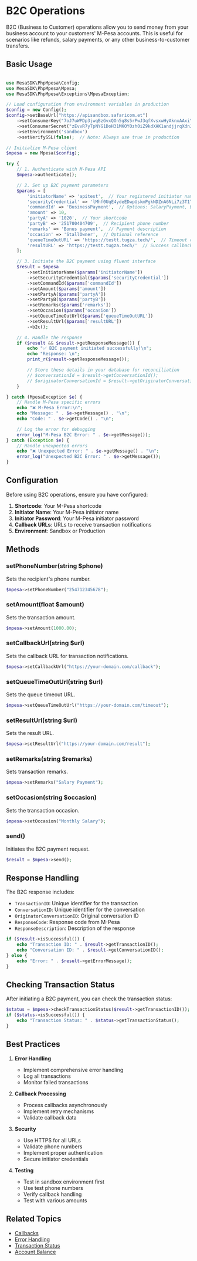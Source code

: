 # B2C Operations

B2C (Business to Customer) operations allow you to send money from your business account to your customers' M-Pesa accounts. This is useful for scenarios like refunds, salary payments, or any other business-to-customer transfers.

## Basic Usage

```php

use MesaSDK\PhpMpesa\Config;
use MesaSDK\PhpMpesa\Mpesa;
use MesaSDK\PhpMpesa\Exceptions\MpesaException;

// Load configuration from environment variables in production
$config = new Config();
$config->setBaseUrl("https://apisandbox.safaricom.et")
    ->setConsumerKey("7oJ7uWPDp3jwqBzGvxQOn5g8s5rPwJ3qfXvsxwHyAknxAAxi")
    ->setConsumerSecret("zEvvR7yTpNYG1DoH31MKOYOzh0iZ9kdXAK1andjjrqXdnJMTbiUMhnnz5Qf12oNC")
    ->setEnvironment('sandbox')
    ->setVerifySSL(false);  // Note: Always use true in production

// Initialize M-Pesa client
$mpesa = new Mpesa($config);

try {
    // 1. Authenticate with M-Pesa API
    $mpesa->authenticate();

    // 2. Set up B2C payment parameters
    $params = [
        'initiatorName' => 'apitest',  // Your registered initiator name
        'securityCredential' => 'lMhf0UqE4ydeEDwpUskmPgkNDZnA6NLi7z3T1TQuWCkH3/ScW8pRRnobq/AcwFvbC961+zDMgOEYGm8Oivb7L/7Y9ED3lhR7pJvnH8B1wYis5ifdeeWI6XE2NSq8X1Tc7QB9Dg8SlPEud3tgloB2DlT+JIv3ebIl/J/8ihGVrq499bt1pz/EA2nzkCtGeHRNbEDxkqkEnbioV0OM//0bv4K++XyV6jUFlIIgkDkmcK6aOU8mPBHs2um9aP+Y+nTJaa6uHDudRFg0+3G6gt1zRCPs8AYbts2IebseBGfZKv5K6Lqk9/W8657gEkrDZE8Mi78MVianqHdY/8d6D9KKhw==',
        'commandId' => 'BusinessPayment',  // Options: SalaryPayment, BusinessPayment, PromotionPayment
        'amount' => 10,
        'partyA' => '1020',  // Your shortcode
        'partyB' => '251700404709',  // Recipient phone number
        'remarks' => 'Bonus payment',  // Payment description
        'occasion' => 'StallOwner',  // Optional reference
        'queueTimeOutURL' => 'https://testt.tugza.tech/',  // Timeout callback URL
        'resultURL' => 'https://testt.tugza.tech/'  // Success callback URL
    ];

    // 3. Initiate the B2C payment using fluent interface
    $result = $mpesa
        ->setInitiatorName($params['initiatorName'])
        ->setSecurityCredential($params['securityCredential'])
        ->setCommandId($params['commandId'])
        ->setAmount($params['amount'])
        ->setPartyA($params['partyA'])
        ->setPartyB($params['partyB'])
        ->setRemarks($params['remarks'])
        ->setOccasion($params['occasion'])
        ->setQueueTimeOutUrl($params['queueTimeOutURL'])
        ->setResultUrl($params['resultURL'])
        ->b2c();

    // 4. Handle the response
    if ($result && $result->getResponseMessage()) {
        echo "✅ B2C payment initiated successfully!\n";
        echo "Response: \n";
        print_r($result->getResponseMessage());

        // Store these details in your database for reconciliation
        // $conversationId = $result->getConversationId();
        // $originatorConversationId = $result->getOriginatorConversationId();
    }

} catch (MpesaException $e) {
    // Handle M-Pesa specific errors
    echo "❌ M-Pesa Error:\n";
    echo "Message: " . $e->getMessage() . "\n";
    echo "Code: " . $e->getCode() . "\n";

    // Log the error for debugging
    error_log("M-Pesa B2C Error: " . $e->getMessage());
} catch (Exception $e) {
    // Handle unexpected errors
    echo "❌ Unexpected Error: " . $e->getMessage() . "\n";
    error_log("Unexpected B2C Error: " . $e->getMessage());
}
```

## Configuration

Before using B2C operations, ensure you have configured:

1. **Shortcode**: Your M-Pesa shortcode
2. **Initiator Name**: Your M-Pesa initiator name
3. **Initiator Password**: Your M-Pesa initiator password
4. **Callback URLs**: URLs to receive transaction notifications
5. **Environment**: Sandbox or Production

## Methods

### setPhoneNumber(string $phone)

Sets the recipient's phone number.

```php
$mpesa->setPhoneNumber("254712345678");
```

### setAmount(float $amount)

Sets the transaction amount.

```php
$mpesa->setAmount(1000.00);
```

### setCallbackUrl(string $url)

Sets the callback URL for transaction notifications.

```php
$mpesa->setCallbackUrl("https://your-domain.com/callback");
```

### setQueueTimeOutUrl(string $url)

Sets the queue timeout URL.

```php
$mpesa->setQueueTimeOutUrl("https://your-domain.com/timeout");
```

### setResultUrl(string $url)

Sets the result URL.

```php
$mpesa->setResultUrl("https://your-domain.com/result");
```

### setRemarks(string $remarks)

Sets transaction remarks.

```php
$mpesa->setRemarks("Salary Payment");
```

### setOccasion(string $occasion)

Sets the transaction occasion.

```php
$mpesa->setOccasion("Monthly Salary");
```

### send()

Initiates the B2C payment request.

```php
$result = $mpesa->send();
```

## Response Handling

The B2C response includes:

- `TransactionID`: Unique identifier for the transaction
- `ConversationID`: Unique identifier for the conversation
- `OriginatorConversationID`: Original conversation ID
- `ResponseCode`: Response code from M-Pesa
- `ResponseDescription`: Description of the response

```php
if ($result->isSuccessful()) {
    echo "Transaction ID: " . $result->getTransactionID();
    echo "Conversation ID: " . $result->getConversationID();
} else {
    echo "Error: " . $result->getErrorMessage();
}
```

## Checking Transaction Status

After initiating a B2C payment, you can check the transaction status:

```php
$status = $mpesa->checkTransactionStatus($result->getTransactionID());
if ($status->isSuccessful()) {
    echo "Transaction Status: " . $status->getTransactionStatus();
}
```

## Best Practices

1. **Error Handling**

   - Implement comprehensive error handling
   - Log all transactions
   - Monitor failed transactions

2. **Callback Processing**

   - Process callbacks asynchronously
   - Implement retry mechanisms
   - Validate callback data

3. **Security**

   - Use HTTPS for all URLs
   - Validate phone numbers
   - Implement proper authentication
   - Secure initiator credentials

4. **Testing**
   - Test in sandbox environment first
   - Use test phone numbers
   - Verify callback handling
   - Test with various amounts

## Related Topics

- [Callbacks](/callbacks)
- [Error Handling](/error-handling)
- [Transaction Status](/transaction-status)
- [Account Balance](/account-balance)
